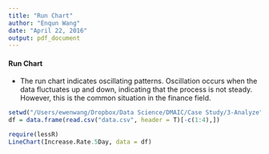 ```yaml
---
title: "Run Chart"
author: "Enqun Wang"
date: "April 22, 2016"
output: pdf_document
---
```


#### Run Chart

- The run chart indicates oscillating patterns. Oscillation occurs when the data fluctuates up and down, indicating that the process is not steady. However, this is the common situation in the finance field. 

```r
setwd("/Users/ewenwang/Dropbox/Data Science/DMAIC/Case Study/3-Analyze")
df = data.frame(read.csv("data.csv", header = T)[-c(1:4),])

require(lessR)
LineChart(Increase.Rate.5Day, data = df)
```






